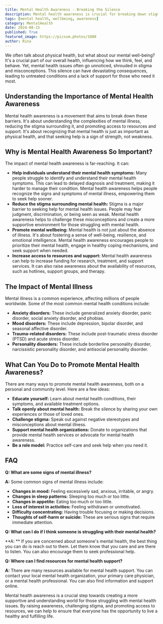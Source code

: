 ```yaml
---
title: Mental Health Awareness - Breaking the Silence
description: Mental health awareness is crucial for breaking down stigma, promoting understanding, and increasing access to support. This blog explores the importance of mental health awareness, its impact on individuals and communities, and how we can all contribute to a more supportive environment.
tags: [mental health, wellbeing, awareness]
category: MentalHealth
date: 2024-08-15
published: True
featured_image: https://picsum.photos/1080
author: Rina
---
```



We often talk about physical health, but what about our mental well-being? It's a crucial part of our overall health, influencing how we think, feel, and behave. Yet, mental health issues often go unnoticed, shrouded in stigma and misconceptions. This silence can have devastating consequences, leading to untreated conditions and a lack of support for those who need it most. 

## Understanding the Importance of Mental Health Awareness

Mental health awareness is a movement that aims to break down these barriers. It's about understanding the complexities of mental illness, reducing the stigma surrounding it, and promoting access to resources and support. It's about recognizing that mental health is just as important as physical health, and that seeking help is a sign of strength, not weakness.

## Why is Mental Health Awareness So Important?

The impact of mental health awareness is far-reaching. It can:

* **Help individuals understand their mental health symptoms:** Many people struggle to identify and understand their mental health symptoms. This can lead to delayed diagnosis and treatment, making it harder to manage their condition. Mental health awareness helps people recognize the signs and symptoms of mental illness, empowering them to seek help sooner.
* **Reduce the stigma surrounding mental health:** Stigma is a major barrier to seeking help for mental health issues. People may fear judgment, discrimination, or being seen as weak. Mental health awareness helps to challenge these misconceptions and create a more supportive environment for those struggling with mental health.
* **Promote mental wellbeing:** Mental health is not just about the absence of illness. It's about fostering a sense of well-being, resilience, and emotional intelligence. Mental health awareness encourages people to prioritize their mental health, engage in healthy coping mechanisms, and seek support when needed.
* **Increase access to resources and support:** Mental health awareness can help to increase funding for research, treatment, and support services. It can also raise awareness about the availability of resources, such as hotlines, support groups, and therapy.

## The Impact of Mental Illness

Mental illness is a common experience, affecting millions of people worldwide. Some of the most common mental health conditions include:

* **Anxiety disorders:** These include generalized anxiety disorder, panic disorder, social anxiety disorder, and phobias.
* **Mood disorders:** These include depression, bipolar disorder, and seasonal affective disorder.
* **Trauma-related disorders:** These include post-traumatic stress disorder (PTSD) and acute stress disorder.
* **Personality disorders:** These include borderline personality disorder, narcissistic personality disorder, and antisocial personality disorder.

## What Can You Do to Promote Mental Health Awareness?

There are many ways to promote mental health awareness, both on a personal and community level. Here are a few ideas:

* **Educate yourself:** Learn about mental health conditions, their symptoms, and available treatment options.
* **Talk openly about mental health:** Break the silence by sharing your own experiences or those of loved ones.
* **Challenge stigma:** Speak out against negative stereotypes and misconceptions about mental illness.
* **Support mental health organizations:** Donate to organizations that provide mental health services or advocate for mental health awareness.
* **Be a role model:** Practice self-care and seek help when you need it.

## FAQ

**Q: What are some signs of mental illness?**

**A:** Some common signs of mental illness include:

* **Changes in mood:** Feeling excessively sad, anxious, irritable, or angry.
* **Changes in sleep patterns:** Sleeping too much or too little.
* **Changes in appetite:** Eating too much or too little.
* **Loss of interest in activities:** Feeling withdrawn or unmotivated.
* **Difficulty concentrating:** Having trouble focusing or making decisions.
* **Thoughts of self-harm or suicide:** These are serious signs that require immediate attention.

**Q: What can I do if I think someone is struggling with their mental health?**

**A: ** If you are concerned about someone's mental health, the best thing you can do is reach out to them. Let them know that you care and are there to listen. You can also encourage them to seek professional help.

**Q: Where can I find resources for mental health support?**

**A:** There are many resources available for mental health support. You can contact your local mental health organization, your primary care physician, or a mental health professional. You can also find information and support online.

Mental health awareness is a crucial step towards creating a more supportive and understanding world for those struggling with mental health issues. By raising awareness, challenging stigma, and promoting access to resources, we can help to ensure that everyone has the opportunity to live a healthy and fulfilling life.
